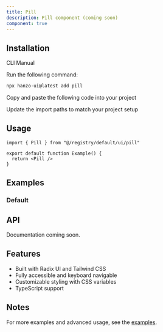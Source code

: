 ```yaml
---
title: Pill
description: Pill component (coming soon)
component: true
---
```


<ComponentPreview name="pill-demo" />

## Installation

<Tabs defaultValue="cli">

<TabsList>
  <TabsTrigger value="cli">CLI</TabsTrigger>
  <TabsTrigger value="manual">Manual</TabsTrigger>
</TabsList>

<TabsContent value="cli">

<Steps>

<Step>Run the following command:</Step>

```bash
npx hanzo-ui@latest add pill
```

</Steps>

</TabsContent>

<TabsContent value="manual">

<Steps>

<Step>Copy and paste the following code into your project</Step>

<ComponentSource name="pill" />

<Step>Update the import paths to match your project setup</Step>

</Steps>

</TabsContent>

</Tabs>

## Usage

```tsx
import { Pill } from "@/registry/default/ui/pill"

export default function Example() {
  return <Pill />
}
```

## Examples

### Default

<ComponentPreview name="pill-demo" />

## API

Documentation coming soon.

## Features

- Built with Radix UI and Tailwind CSS
- Fully accessible and keyboard navigable  
- Customizable styling with CSS variables
- TypeScript support

## Notes

For more examples and advanced usage, see the [examples](/examples).
